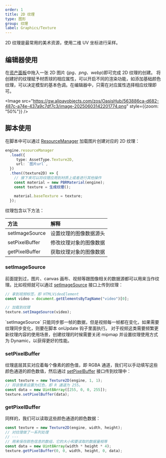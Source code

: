 ```yaml
---
order: 1
title: 2D 纹理
type: 图形
group: 纹理
label: Graphics/Texture
---
```


2D 纹理是最常用的美术资源，使用二维 UV 坐标进行采样。

## 编辑器使用

在[资产面板](/docs/assets/interface)中拖入一张 2D 图片 (*jpg*、*png*、*webp*)即可完成 2D 纹理的创建。 将创建好的纹理赋予材质球的相应属性，可以开启不同的渲染功能，如添加基础颜色纹理，可以决定模型的基本色调。在编辑器中，只需在对应属性选择相应纹理即可。

<Image src="https://gw.alipayobjects.com/zos/OasisHub/563886ca-d682-487c-a74e-437a9c7df7c3/image-20250603142201774.png" style={{zoom: "50%"}} />

## 脚本使用

在脚本中可以通过 [ResourceManager](/apis/core/#ResourceManager) 加载图片创建对应的 2D 纹理：

```typescript
engine.resourceManager
  .load({
     type: AssetType.Texture2D,
     url: `图片url`,
  })
  .then((texture2D) => {
    // 接下来可以将纹理应用到材质上或者进行其他操作
    const material = new PBRMaterial(engine);
    const texture = 生成纹理();

    material.baseTexture = texture;
  });
```

纹理包含以下方法：

| 方法           | 解释                   |
| :------------- | :--------------------- |
| setImageSource | 设置纹理的图像数据源头 |
| setPixelBuffer | 修改纹理对象的图像数据 |
| getPixelBuffer | 获取纹理对象的图像数据 |

### setImageSource

前面提到过，图片、canvas 画布、视频等跟图像相关的数据源都可以用来当作纹理。比如视频就可以通过 [setImageSource](/apis/core/#Texture2D-setImageSource) 接口上传到纹理：

```typescript
// 拿到视频标签，即 HTMLVideoElement
const video = document.getElementsByTagName("video")[0];

// 加载到纹理
texture.setImageSource(video);
```

<Callout type="info">
`setImageSource` 只能同步那一帧的数据，但是视频每一帧都在变化，如果需要纹理同步变化，则要在脚本 onUpdate 钩子里面执行。
对于视频这类需要频繁更新纹理内容的使用场景，创建纹理的时候需要关闭 mipmap 并设置纹理使用方式为 Dynamic，以获得更好的性能。
</Callout>


### setPixelBuffer

纹理底层其实对应着每个像素的颜色值，即 RGBA 通道，我们可以手动填写这些颜色通道的颜色数值，然后通过 [setPixelBuffer](/apis/core/#Texture2D-setPixelBuffer) 接口传到纹理中：

```typescript
const texture = new Texture2D(engine, 1, 1);
// 将该像素设置为红色，即 R 通道为 255。
const data = new Uint8Array([255, 0, 0, 255]);
texture.setPixelBuffer(data);
```

### getPixelBuffer

同样的，我们可以读取这些颜色通道的颜色数据：

```typescript
const texture = new Texture2D(engine, width, height);
// 对纹理做了一系列处理
// ···
// 用来保存颜色信息的数组，它的大小和要读取的数据量相等
const data = new Uint8Array(width * height * 4);
texture.getPixelBuffer(0, 0, width, height, 0, data);
```
